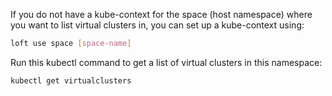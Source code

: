 

<Flow id="list-vcluster-kubectl">
  <Step>

If you do not have a kube-context for the space (host namespace) where you want to list virtual clusters in, you can set up a kube-context using:
```bash
loft use space [space-name]
```

  </Step>
  <Step>

Run this kubectl command to get a list of virtual clusters in this namespace:
```bash
kubectl get virtualclusters
```

  </Step>
</Flow>